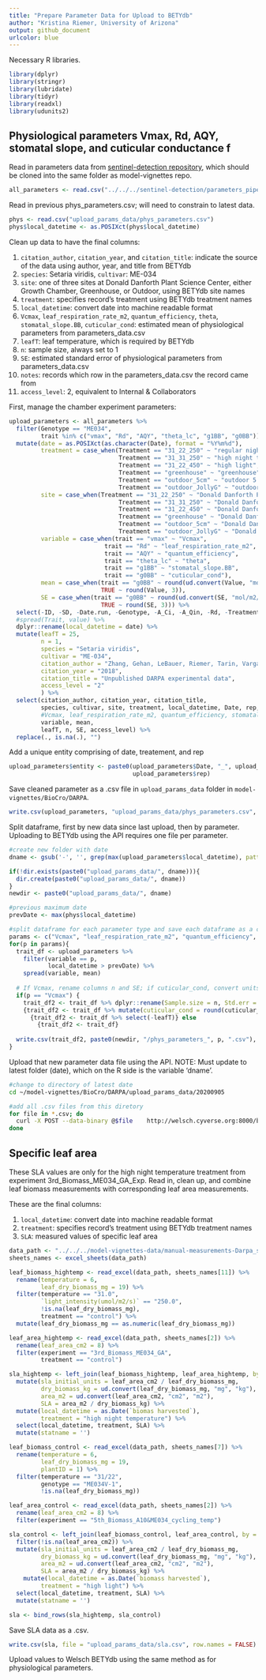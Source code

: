 ```yaml
---
title: "Prepare Parameter Data for Upload to BETYdb"
author: "Kristina Riemer, University of Arizona"
output: github_document
urlcolor: blue
---
```


Necessary R libraries. 
```r
library(dplyr)
library(stringr)
library(lubridate)
library(tidyr)
library(readxl)
library(udunits2)
```

## Physiological parameters Vmax, Rd, AQY, stomatal slope, and cuticular conductance f

Read in parameters data from [sentinel-detection repository](https://github.com/danforthcenter/sentinel-detection), which should be cloned into the same folder as model-vignettes repo. 
```r
all_parameters <- read.csv("../../../sentinel-detection/parameters_pipeline/outputs/parameters_data.csv")
```

Read in previous phys_parameters.csv; will need to constrain to latest data. 
```r
phys <- read.csv("upload_params_data/phys_parameters.csv")
phys$local_datetime <- as.POSIXct(phys$local_datetime)
```

Clean up data to have the final columns: 

1. `citation_author`, `citation_year`, and `citation_title`: indicate the source of the data using author, year, and title from BETYdb
2. `species`: Setaria viridis, `cultivar`: ME-034
3. `site`: one of three sites at Donald Danforth Plant Science Center, either Growth Chamber, Greenhouse, or Outdoor, using BETYdb site names
4. `treatment`: specifies record's treatment using BETYdb treatment names
5. `local_datetime`: convert date into machine readable format
6.  `Vcmax`, `leaf_respiration_rate_m2`, `quantum_efficiency`, `theta`, `stomatal_slope.BB`,  `cuticular_cond`: estimated mean of physiological parameters from parameters_data.csv
7. `leafT`: leaf temperature, which is required by BETYdb
8. `n`: sample size, always set to 1
9. `SE`: estimated standard error of physiological parameters from parameters_data.csv
10. `notes`: records which row in the parameters_data.csv the record came from
11. `access_level`: 2, equivalent to Internal & Collaborators

First, manage the chamber experiment parameters:
```r
upload_parameters <- all_parameters %>% 
  filter(Genotype == "ME034", 
         trait %in% c("vmax", "Rd", "AQY", "theta_lc", "g1BB", "g0BB")) %>% 
  mutate(date = as.POSIXct(as.character(Date), format = "%Y%m%d"), 
         treatment = case_when(Treatment == "31_22_250" ~ "regular night temperature", 
                               Treatment == "31_31_250" ~ "high night temperature", 
                               Treatment == "31_22_450" ~ "high light",
                               Treatment == "greenhouse" ~ "greenhouse",
                               Treatment == "outdoor_5cm" ~ "outdoor 5 cm density",
                               Treatment == "outdoor_JollyG" ~ "outdoor JollyG soil"),
         site = case_when(Treatment == "31_22_250" ~ "Donald Danforth Plant Science Center Growth Chamber", 
                               Treatment == "31_31_250" ~ "Donald Danforth Plant Science Center Growth Chamber", 
                               Treatment == "31_22_450" ~ "Donald Danforth Plant Science Center Growth Chamber",
                               Treatment == "greenhouse" ~ "Donald Danforth Plant Science Center Greenhouse",
                               Treatment == "outdoor_5cm" ~ "Donald Danforth Plant Science Center Outdoor",
                               Treatment == "outdoor_JollyG" ~ "Donald Danforth Plant Science Center Outdoor"),
         variable = case_when(trait == "vmax" ~ "Vcmax", 
                           trait == "Rd" ~ "leaf_respiration_rate_m2",
                           trait == "AQY" ~ "quantum_efficiency",
                           trait == "theta_lc" ~ "theta", 
                           trait == "g1BB" ~ "stomatal_slope.BB",
                           trait == "g0BB" ~ "cuticular_cond"),
         mean = case_when(trait == "g0BB" ~ round(ud.convert(Value, "mol/m2/s", "umol/m2/s"), 0),
                          TRUE ~ round(Value, 3)),
         SE = case_when(trait == "g0BB" ~ round(ud.convert(SE, "mol/m2/s", "umol/m2/s"), 0),
                          TRUE ~ round(SE, 3))) %>% 
  select(-ID, -SD, -Date.run, -Genotype, -A_Ci, -A_Qin, -Rd, -Treatment, -Value, -trait) %>% 
  #spread(Trait, value) %>% 
  dplyr::rename(local_datetime = date) %>% 
  mutate(leafT = 25, 
         n = 1,
         species = "Setaria viridis",
         cultivar = "ME-034",
         citation_author = "Zhang, Gehan, LeBauer, Riemer, Tarin, Vargas",
         citation_year = "2018", 
         citation_title = "Unpublished DARPA experimental data",
         access_level = "2" 
         ) %>%
  select(citation_author, citation_year, citation_title, 
         species, cultivar, site, treatment, local_datetime, Date, rep,
         #Vcmax, leaf_respiration_rate_m2, quantum_efficiency, stomatal_slope.BB, cuticular_cond,
         variable, mean, 
         leafT, n, SE, access_level) %>%
  replace(., is.na(.), "")
```

Add a unique entity comprising of date, treatement, and rep
```r
upload_parameters$entity <- paste0(upload_parameters$Date, "_", upload_parameters$treatment, "_",
                                   upload_parameters$rep)
```

Save cleaned parameter as a .csv file in `upload_params_data` folder in `model-vignettes/BioCro/DARPA`. 
```r
write.csv(upload_parameters, "upload_params_data/phys_parameters.csv", row.names = FALSE)
```


Split dataframe, first by new data since last  upload, then by parameter. Uploading to BETYdb using the API requires one file per parameter. 
```r
#create new folder with date
dname <- gsub('-', '', grep(max(upload_parameters$local_datetime), pattern = "(\\D+)", value = T))

if(!dir.exists(paste0("upload_params_data/", dname))){
  dir.create(paste0("upload_params_data/", dname))
}
newdir <- paste0("upload_params_data/", dname)

#previous maximum date
prevDate <- max(phys$local_datetime)

#split dataframe for each parameter type and save each dataframe as a csv 
params <- c("Vcmax", "leaf_respiration_rate_m2", "quantum_efficiency", "theta", "stomatal_slope.BB", "cuticular_cond")
for(p in params){
  trait_df <- upload_parameters %>%
    filter(variable == p,
           local_datetime > prevDate) %>%
    spread(variable, mean)
  
  # If Vcmax, rename columns n and SE; if cuticular_cond, convert units; if theta, remove leafT
  if(p == "Vcmax") {
    trait_df2 <- trait_df %>% dplyr::rename(Sample.size = n, Std.err = SE)} else if(p == "cuticular_cond")
    {trait_df2 <- trait_df %>% mutate(cuticular_cond = round(cuticular_cond, 0))} else if(p == "theta")
      {trait_df2 <- trait_df %>% select(-leafT)} else
        {trait_df2 <- trait_df}
  
  write.csv(trait_df2, paste0(newdir, "/phys_parameters_", p, ".csv"), row.names = FALSE)
}
```

Upload that new parameter data file using the API. NOTE: Must update to latest folder (date), which on the R side is the variable 'dname'. 
```bash
#change to directory of latest date
cd ~/model-vignettes/BioCro/DARPA/upload_params_data/20200905

#add all .csv files from this diretory
for file in *.csv; do
  curl -X POST --data-binary @$file    http://welsch.cyverse.org:8000/bety/api/v1/traits.csv?key=uaZWRQT44fQVzDbxOET03EZJGXiEX9yUDEDiDwe4 -H "Content-Type: text/csv"
done
```


## Specific leaf area

These SLA values are only for the high night temperature treatment from experiment 3rd_Biomass_ME034_GA_Exp. Read in, clean up, and combine leaf biomass measurements with corresponding leaf area measurements. 

These are the final columns:

1. `local_datetime`: convert date into machine readable format
2. `treatment`: specifies record's treatment using BETYdb treatment names
3. `SLA`: measured values of specific leaf area
```r
data_path <- "../../../model-vignettes-data/manual-measurements-Darpa_setaria_chambers_experiments.xlsx"
sheets_names <- excel_sheets(data_path)

leaf_biomass_hightemp <- read_excel(data_path, sheets_names[11]) %>% 
  rename(temperature = 6, 
         leaf_dry_biomass_mg = 19) %>% 
  filter(temperature == "31.0", 
         `light_intensity(umol/m2/s)` == "250.0",
         !is.na(leaf_dry_biomass_mg), 
         treatment == "control") %>% 
  mutate(leaf_dry_biomass_mg == as.numeric(leaf_dry_biomass_mg))

leaf_area_hightemp <- read_excel(data_path, sheets_names[2]) %>% 
  rename(leaf_area_cm2 = 8) %>% 
  filter(experiment == "3rd_Biomass_ME034_GA", 
         treatment == "control")

sla_hightemp <- left_join(leaf_biomass_hightemp, leaf_area_hightemp, by = "plantID") %>% 
  mutate(sla_initial_units = leaf_area_cm2 / leaf_dry_biomass_mg, 
         dry_biomass_kg = ud.convert(leaf_dry_biomass_mg, "mg", "kg"), 
         area_m2 = ud.convert(leaf_area_cm2, "cm2", "m2"), 
         SLA = area_m2 / dry_biomass_kg) %>% 
  mutate(local_datetime = as.Date(`biomas harvested`), 
         treatment = "high night temperature") %>% 
  select(local_datetime, treatment, SLA) %>% 
  mutate(statname = '')

leaf_biomass_control <- read_excel(data_path, sheets_names[7]) %>% 
  rename(temperature = 6, 
         leaf_dry_biomass_mg = 19, 
         plantID = 1) %>% 
  filter(temperature == "31/22", 
         genotype == "ME034V-1", 
         !is.na(leaf_dry_biomass_mg))

leaf_area_control <- read_excel(data_path, sheets_names[2]) %>% 
  rename(leaf_area_cm2 = 8) %>% 
  filter(experiment == "5th_Biomass_A10&ME034_cycling_temp")

sla_control <- left_join(leaf_biomass_control, leaf_area_control, by = "plantID") %>% 
  filter(!is.na(leaf_area_cm2)) %>% 
  mutate(sla_initial_units = leaf_area_cm2 / leaf_dry_biomass_mg, 
         dry_biomass_kg = ud.convert(leaf_dry_biomass_mg, "mg", "kg"), 
         area_m2 = ud.convert(leaf_area_cm2, "cm2", "m2"), 
         SLA = area_m2 / dry_biomass_kg) %>% 
    mutate(local_datetime = as.Date(`biomass harvested`), 
         treatment = "high light") %>% 
  select(local_datetime, treatment, SLA) %>% 
  mutate(statname = '')

sla <- bind_rows(sla_hightemp, sla_control)
```

Save SLA data as a .csv. 
```r
write.csv(sla, file = "upload_params_data/sla.csv", row.names = FALSE)
```

Upload values to Welsch BETYdb using the same method as for physiological parameters. 